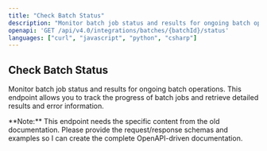 ```yaml
---
title: "Check Batch Status"
description: "Monitor batch job status and results for ongoing batch operations."
openapi: 'GET /api/v4.0/integrations/batches/{batchId}/status'
languages: ["curl", "javascript", "python", "csharp"]
---
```


## Check Batch Status

Monitor batch job status and results for ongoing batch operations. This endpoint allows you to track the progress of batch jobs and retrieve detailed results and error information.

<Info>
**Note:** This endpoint needs the specific content from the old documentation. Please provide the request/response schemas and examples so I can create the complete OpenAPI-driven documentation.
</Info>
